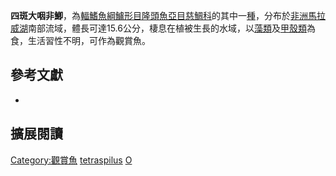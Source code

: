 {{Speciesbox
| name = 四斑大咽非鯽
| status = LC
| status_system = IUCN3.1
| image = Mlotto4.jpg
| image_width = 260px
| image_caption = 
| genus = Otopharynx
| species = tetraspilus
| authority = [[Trewavas|Trewavas]], 1935
| synonyms = *''Haplochromis tetraspilus''<br /><small>Trewavas, 1935</small>
*''Cyrtocara tetraspilus''<br /><small>Trewavas, 1935</small>
}}
'''四斑大咽非鯽'''，為[[輻鰭魚綱|輻鰭魚綱]][[鱸形目|鱸形目]][[隆頭魚亞目|隆頭魚亞目]][[慈鯛科|慈鯛科]]的其中一[[種|種]]，分布於[[非洲|非洲]][[馬拉威湖|馬拉威湖]]南部流域，體長可達15.6公分，棲息在植被生長的水域，以[[藻類|藻類]]及[[甲殼類|甲殼類]]為食，生活習性不明，可作為觀賞魚。

== 參考文獻 ==
*{{FishBase_species|genus=Otopharynx|species=tetraspilus|year=2013|month=4}}

== 擴展閱讀 ==
{{refbegin}}
{{wikispecies-inline|Otopharynx tetraspilus|四斑大咽非鯽}}
{{refend}}
{{Taxonbar|from=Q3317942}}

[[Category:觀賞魚|Category:觀賞魚]]
[[Category:大咽非鯽屬|tetraspilus]]
[[Category:1935年描述的魚類|O]]


{{鱸形目小作品}}